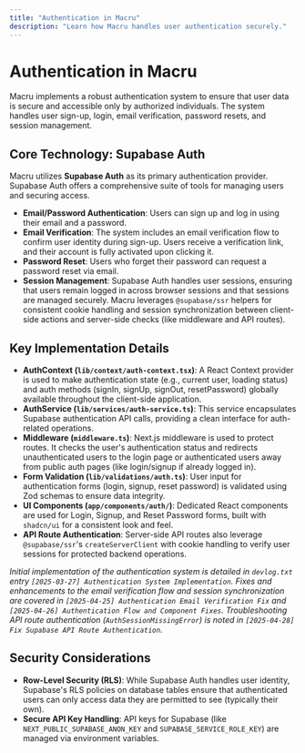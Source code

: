 ```yaml
---
title: "Authentication in Macru"
description: "Learn how Macru handles user authentication securely."
---
```


# Authentication in Macru

Macru implements a robust authentication system to ensure that user data is secure and accessible only by authorized individuals. The system handles user sign-up, login, email verification, password resets, and session management.

## Core Technology: Supabase Auth

Macru utilizes **Supabase Auth** as its primary authentication provider. Supabase Auth offers a comprehensive suite of tools for managing users and securing access.

*   **Email/Password Authentication**: Users can sign up and log in using their email and a password.
*   **Email Verification**: The system includes an email verification flow to confirm user identity during sign-up. Users receive a verification link, and their account is fully activated upon clicking it.
*   **Password Reset**: Users who forget their password can request a password reset via email.
*   **Session Management**: Supabase Auth handles user sessions, ensuring that users remain logged in across browser sessions and that sessions are managed securely. Macru leverages `@supabase/ssr` helpers for consistent cookie handling and session synchronization between client-side actions and server-side checks (like middleware and API routes).

## Key Implementation Details

*   **AuthContext (`lib/context/auth-context.tsx`)**: A React Context provider is used to make authentication state (e.g., current user, loading status) and auth methods (signIn, signUp, signOut, resetPassword) globally available throughout the client-side application.
*   **AuthService (`lib/services/auth-service.ts`)**: This service encapsulates Supabase authentication API calls, providing a clean interface for auth-related operations.
*   **Middleware (`middleware.ts`)**: Next.js middleware is used to protect routes. It checks the user's authentication status and redirects unauthenticated users to the login page or authenticated users away from public auth pages (like login/signup if already logged in).
*   **Form Validation (`lib/validations/auth.ts`)**: User input for authentication forms (login, signup, reset password) is validated using Zod schemas to ensure data integrity.
*   **UI Components (`app/components/auth/`)**: Dedicated React components are used for Login, Signup, and Reset Password forms, built with `shadcn/ui` for a consistent look and feel.
*   **API Route Authentication**: Server-side API routes also leverage `@supabase/ssr`'s `createServerClient` with cookie handling to verify user sessions for protected backend operations.

*Initial implementation of the authentication system is detailed in `devlog.txt` entry `[2025-03-27] Authentication System Implementation`.*
*Fixes and enhancements to the email verification flow and session synchronization are covered in `[2025-04-25] Authentication Email Verification Fix` and `[2025-04-26] Authentication Flow and Component Fixes`.*
*Troubleshooting API route authentication (`AuthSessionMissingError`) is noted in `[2025-04-28] Fix Supabase API Route Authentication`.*

## Security Considerations

*   **Row-Level Security (RLS)**: While Supabase Auth handles user identity, Supabase's RLS policies on database tables ensure that authenticated users can only access data they are permitted to see (typically their own).
*   **Secure API Key Handling**: API keys for Supabase (like `NEXT_PUBLIC_SUPABASE_ANON_KEY` and `SUPABASE_SERVICE_ROLE_KEY`) are managed via environment variables. 